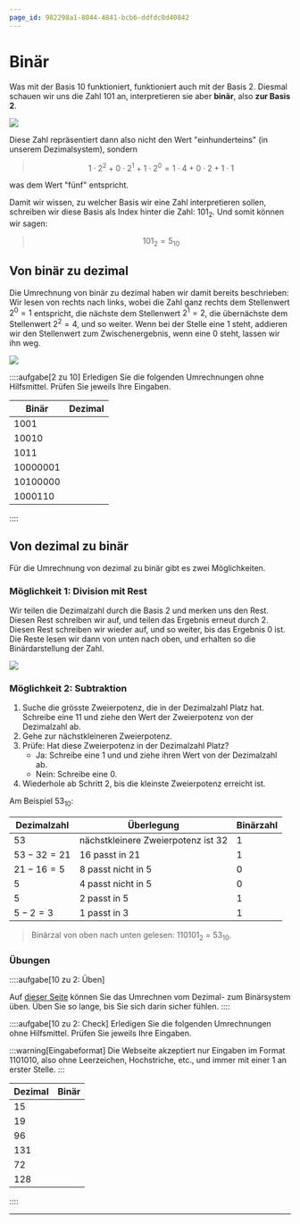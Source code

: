 ```yaml
---
page_id: 982298a1-8044-4841-bcb6-ddfdc0d40842
---
```



# Binär
Was mit der Basis $10$ funktioniert, funktioniert auch mit der Basis $2$. Diesmal schauen wir uns die Zahl $101$ an, interpretieren sie aber **binär**, also **zur Basis $2$**.

![](img/binaersystem.png)

Diese Zahl repräsentiert dann also nicht den Wert "einhunderteins" (in unserem Dezimalsystem), sondern 

> $$1 \cdot 2^2 + 0 \cdot 2^1 + 1 \cdot 2^0 = 1 \cdot 4 + 0 \cdot 2 + 1 \cdot 1$$

was dem Wert "fünf" entspricht.

Damit wir wissen, zu welcher Basis wir eine Zahl interpretieren sollen, schreiben wir diese Basis als Index hinter die Zahl: $101_2$. Und somit können wir sagen: 

> $$101_2 = 5_{10}$$

## Von binär zu dezimal
Die Umrechnung von binär zu dezimal haben wir damit bereits beschrieben: Wir lesen von rechts nach links, wobei die Zahl ganz rechts dem Stellenwert $2^0 = 1$ entspricht, die nächste dem Stellenwert $2^1 = 2$, die übernächste dem Stellenwert $2^2 = 4$, und so weiter. Wenn bei der Stelle eine $1$ steht, addieren wir den Stellenwert zum Zwischenergebnis, wenn eine $0$ steht, lassen wir ihn weg.

![](img/binaer_zu_dezimal.png)

::::aufgabe[2 zu 10]
<TaskState id="98ef27ef-bb50-4b32-85cd-0cb05bc66e81" />
Erledigen Sie die folgenden Umrechnungen ohne Hilfsmittel. Prüfen Sie jeweils Ihre Eingaben.

|Binär|Dezimal|
|-|-|
|$1001$|<String id="f87db474-b597-4710-ab6f-55f6f49e2217" solution="9" />|
|$10010$|<String id="174a5908-7460-43a3-86d5-19771a2d0422" solution="18" />|
|$1011$|<String id="b43f007c-1771-4d26-a745-e6ce9242e2ba" solution="11" />|
|$10000001$|<String id="8dfda742-7bc3-4c51-81b2-f7971fe633c2" solution="129" />|
|$10100000$|<String id="2aee8dd1-f8be-43b2-bc0d-891190905fd0" solution="160" />|
|$1000110$|<String id="e720e85d-08e0-4daf-9e65-314140c97ccd" solution="70" />|
::::

## Von dezimal zu binär
Für die Umrechnung von dezimal zu binär gibt es zwei Möglichkeiten.

### Möglichkeit 1: Division mit Rest
Wir teilen die Dezimalzahl durch die Basis $2$ und merken uns den Rest. Diesen Rest schreiben wir auf, und teilen das Ergebnis erneut durch $2$. Diesen Rest schreiben wir wieder auf, und so weiter, bis das Ergebnis $0$ ist. Die Reste lesen wir dann von unten nach oben, und erhalten so die Binärdarstellung der Zahl.

![](img/10_zu_2_division.gif)

### Möglichkeit 2: Subtraktion
1. Suche die grösste Zweierpotenz, die in der Dezimalzahl Platz hat. Schreibe eine $1$1 und ziehe den Wert der Zweierpotenz von der Dezimalzahl ab.
2. Gehe zur nächstkleineren Zweierpotenz.
3. Prüfe: Hat diese Zweierpotenz in der Dezimalzahl Platz?
   - Ja: Schreibe eine $1$ und und ziehe ihren Wert von der Dezimalzahl ab.
   - Nein: Schreibe eine $0$.
4. Wiederhole ab Schritt 2, bis die kleinste Zweierpotenz erreicht ist.

Am Beispiel $53_{10}$:

| Dezimalzahl | Überlegung | Binärzahl |
|--------------|------------|-----------|
| $53$           | nächstkleinere Zweierpotenz ist $32$ | $1$ |
| $53 - 32 = 21$ | $16$ passt in $21$ | $1$ |
| $21 - 16 = 5$  | $8$ passt nicht in $5$ | $0$ |
| $5$            | $4$ passt nicht in $5$ | $0$ |
| $5$            | $2$ passt in $5$ | $1$ |
| $5 - 2 = 3$    | $1$ passt in $3$ | $1$ |

> Binärzal von oben nach unten gelesen: $110101_2$ = $53_{10}$.

### Übungen
::::aufgabe[10 zu 2: Üben]
<TaskState id="0db0c9d8-74d0-4781-b838-569276a8d900" />

Auf [dieser Seite](https://oinf.ch/interactive/basiswechsel-10-zu-2/) können Sie das Umrechnen vom Dezimal- zum Binärsystem üben. Üben Sie so lange, bis Sie sich darin sicher fühlen.
::::

::::aufgabe[10 zu 2: Check]
<TaskState id="e6052af8-a347-467c-be79-36d555a74056" />
Erledigen Sie die folgenden Umrechnungen ohne Hilfsmittel. Prüfen Sie jeweils Ihre Eingaben.

:::warning[Eingabeformat]
Die Webseite akzeptiert nur Eingaben im Format $1101010$, also ohne Leerzeichen, Hochstriche, etc., und immer mit einer $1$ an erster Stelle.
:::

|Dezimal|Binär|
|-|-|
|$15$|<String id="daf89fc0-bb6f-451a-a829-57449fece4c7" solution="1111" />|
|$19$|<String id="bb0b9918-9683-46bd-9853-32de01e898ee" solution="10011" />|
|$96$|<String id="955089fa-26a4-4839-b58c-30e97e719b6c" solution="1100000" />|
|$131$|<String id="627fef4a-5d4b-4b4d-a599-5fced9e0efb9" solution="10000011" />|
|$72$|<String id="886f2afb-3031-4be2-8933-6e43ebb88e4e" solution="1001000" />|
|$128$|<String id="a96dc292-9289-4fa2-8d2c-7b80afc20cfc" solution="10000000" />|
::::

---